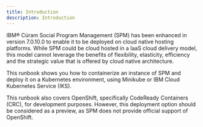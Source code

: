 ```yaml
---
title: Introduction
description: Introduction
---
```

IBM® Cúram Social Program Management (SPM) has been enhanced in version 7.0.10.0 to enable it to be deployed on cloud native hosting platforms.
While SPM could be cloud hosted in a IaaS cloud delivery model, this model cannot leverage the benefits of flexibility, elasticity, efficiency
and the strategic value that is offered by cloud native architecture.

This runbook shows you how to containerize an instance of SPM and deploy it on a Kubernetes environment, using Minikube or IBM Cloud Kubernetes
Service (IKS).

This runbook also covers OpenShift, specifically CodeReady Containers (CRC), for development purposes. However, this deployment option should be
considered as a preview, as SPM does not provide official support of OpenShift.
